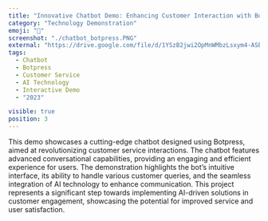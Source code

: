 ```yaml
---
title: "Innovative Chatbot Demo: Enhancing Customer Interaction with Botpress"
category: "Technology Demonstration"
emoji: "🤖"
screenshot: "./chatbot_botpress.PNG"
external: "https://drive.google.com/file/d/1YSzB2jwi2OpMnWMbzLsxym4-ASBgnMQM/view?usp=sharing"
tags:
  - Chatbot
  - Botpress
  - Customer Service
  - AI Technology
  - Interactive Demo
  - "2023"

visible: true
position: 3
---
```


This demo showcases a cutting-edge chatbot designed using Botpress, aimed at revolutionizing customer service interactions. The chatbot features advanced conversational capabilities, providing an engaging and efficient experience for users. The demonstration highlights the bot’s intuitive interface, its ability to handle various customer queries, and the seamless integration of AI technology to enhance communication. This project represents a significant step towards implementing AI-driven solutions in customer engagement, showcasing the potential for improved service and user satisfaction.
